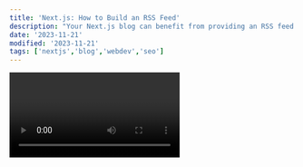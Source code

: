 ```yaml
---
title: 'Next.js: How to Build an RSS Feed'
description: "Your Next.js blog can benefit from providing an RSS feed."
date: '2023-11-21'
modified: '2023-11-21'
tags: ['nextjs','blog','webdev','seo']
---
```


<Video id="6h649f2fB9Q" />
<Video id="1Hr7Cnpj-wQ" />


Your Next.js blog can benefit from providing an **RSS feed**. In this article, I'll discuss what RSS is, why you should provide it, and most importantly, _how to build an RSS feed with Next.js_. 

## What is RSS? 

[RSS is an acronym for _Really Simple Syndication_](https://www.rssboard.org/rss-specification) and is a Web content syndication format. You can read the [RSS specification](https://www.rssboard.org/rss-specification) for all of the details. 

## Why Should I Provide an RSS Feed for My Blog?

Providing an RSS feed will allow your readers to subscribe to your blog updates [with their browsers](https://www.google.com/search?q=read+rss+feed+in+browser) or  dedicated [RSS Readers](https://www.google.com/search?q=best+rss+feed+reader). 

But the **RSS feed** benefits don't stop with subscribers. 

I previously discussed [canonical links and cross-posting](https://www.davegray.codes/posts/does-my-nextjs-blog-need-canonical-links) to popular blog sites like [DEV](https://dev.to/tessak22/connecting-your-rss-feed-url-for-easy-publishing-to-dev-to-31de) and [Hashnode](https://support.hashnode.com/en/articles/6427208-rss-importer). Both of those sites allow you to provide your RSS feed as a way to import your articles.

[Google will also accept an RSS feed as a sitemap](https://developers.google.com/search/docs/crawling-indexing/sitemaps/build-sitemap#rss). However, I recommend a separate sitemap, and I previously discussed [how to build a sitemap with Next.js](https://www.davegray.codes/posts/nextjs-how-to-build-sitemap-robots-txt).

## How to Build an RSS Feed with Next.js

Next.js does not offer built-in support for creating an RSS feed as of this writing (November, 2023), but it would not surprise me if it is provided in the future. After all, Next.js already provides [built-in sitemap generation support](https://nextjs.org/docs/app/api-reference/file-conventions/metadata/sitemap) as of version 13.3.

_No worries, you can build an RSS feed in Next.js on your own_. 

### RSS dependency 

Start by adding the [`rss` dependency](https://www.npmjs.com/package/rss) to your project by typing the following in your terminal: 

```bash 
npm i rss
```
You should now see it listed under `dependencies` in your `package.json` file.

### Static Route Handler 

You need to create a [static route handler](https://nextjs.org/docs/app/building-your-application/deploying/static-exports#route-handlers) in Next.js. 

Inside your `app` directory, create a new folder. You can name the folder `feed.xml`, `webfeed.xml` or `channel.xml` if you want to stick with standard naming conventions. It must end with `.xml`. This will be the name of the file you generate for your RSS feed.

Now you need to create a `route.ts` file inside of your folder. 

Here is what your `route.ts` file should look like to start:

```ts
import RSS from "rss"

export async function GET() {

    return new Response('', {
        headers: {
            'Content-Type': 'application/xml; charset=utf-8',
        },
    });
}
```
### Create an RSS Instance 

Next, you need to create a new RSS instance and provide it with details about your RSS feed. You can find field descriptions on the [npm page for rss](https://www.npmjs.com/package/rss). I also cross-referenced the [RSS specification](https://www.rssboard.org/rss-specification) as I created mine.

Here it is:

```ts
import RSS from "rss"

export async function GET() {

    const feed = new RSS({
        title: 'Dave Gray Teaches Code',
        description: "Dave Gray's Blog",
        generator: 'RSS for Node and Next.js',
        feed_url: 'https://www.davegray.codes/feed.xml',
        site_url: 'https://www.davegray.codes/',
        managingEditor: 'dave@davegray.codes (Dave Gray)',
        webMaster: 'dave@davegray.codes (Dave Gray)',
        copyright: `Copyright ${new Date().getFullYear().toString()}, Dave Gray`,
        language: 'en-US',
        pubDate: new Date().toUTCString(),
        ttl: 60,
    });

    return new Response('', {
        headers: {
            'Content-Type': 'application/xml; charset=utf-8',
        },
    });
}
```
**Note:** the ttl value should be an integer. An incorrect example value is given on the [npm page](https://www.npmjs.com/package/rss).

### Add Feed Items 

Finally, you will need to bring in your individual page data like I do with my `getPostsMeta` function. This will allow you to populate the individual items of the feed. In my example below, I map over my blog posts and create a new `feed.item` for each:

```ts
import RSS from "rss"
import { getPostsMeta } from "@/lib/posts"

export async function GET() {

    const feed = new RSS({
        title: 'Dave Gray Teaches Code',
        description: "Dave Gray's Blog",
        generator: 'RSS for Node and Next.js',
        feed_url: 'https://www.davegray.codes/feed.xml',
        site_url: 'https://www.davegray.codes/',
        managingEditor: 'dave@davegray.codes (Dave Gray)',
        webMaster: 'dave@davegray.codes (Dave Gray)',
        copyright: `Copyright ${new Date().getFullYear().toString()}, Dave Gray`,
        language: 'en-US',
        pubDate: new Date().toUTCString(),
        ttl: 60,
    });

    const allPosts = await getPostsMeta()

    if (allPosts) {
        allPosts.map((post) => {
            feed.item({
                title: post.title,
                description: post.description,
                url: `https://www.davegray.codes/posts/${post.id}`,
                categories: post.tags || [],
                author: "Dave Gray",
                date: post.date,
            });
        });
    }

    return new Response(feed.xml({ indent: true }), {
        headers: {
            'Content-Type': 'application/xml; charset=utf-8',
        },
    });
}
```
### Update the Response 

Notice I updated the `Response` above to include `feed.xml({ indent: true })` instead of the open quotes from the earlier examples. The `xml` method returns the `feed` created above. The `indent` value provides what to use as a tab. You can [read more about the indent setting](https://www.npmjs.com/package/rss).

### The Output

It's important to note that the [Next.js docs](https://nextjs.org/docs/app/building-your-application/deploying/static-exports#route-handlers) state static route handlers "_will render a static response when running `next build`_". Therefore, when you deploy your site and the build process runs, your `feed.xml` file will be created. 

_However, you can preview your `feed.xml` file in dev mode_.

Type `npm run dev` in your terminal to launch your Next.js project. Then visit `localhost:3000/feed.xml` in your browser to see the final output. 

You can also use the [W3C Feed Validation Service](https://validator.w3.org/feed/) to validate your feed format. 

### Special Thanks

I'd like to give a tip of the hat to **Colby Fayock** for writing an [excellent article](https://spacejelly.dev/posts/sitemaps-rss-feeds-with-next-js-app-router/) on creating an **RSS feed** earlier this year. I referenced his article along with the other resources linked above as I created [my own RSS feed](https://www.davegray.codes/feed.xml).